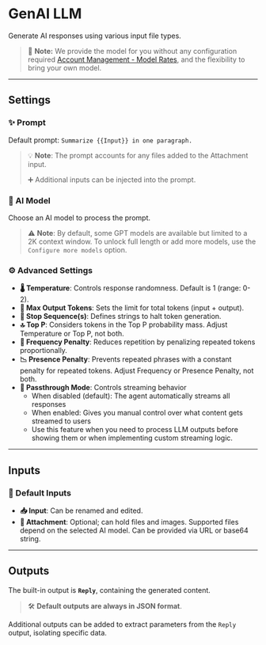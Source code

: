 # GenAI LLM

Generate AI responses using various input file types.

> 📝 **Note:** We provide the model for you without any configuration required [Account Management - Model Rates](account_management/modelRates), and the flexibility to bring your own model.

---

## Settings

### ✨ Prompt

Default prompt: 
`Summarize {{Input}} in one paragraph.`

> 💡 **Note**: The prompt accounts for any files added to the Attachment input.
> 
> ➕ Additional inputs can be injected into the prompt.

### 🤖 AI Model

Choose an AI model to process the prompt.

> ⚠️ **Note**: By default, some GPT models are available but limited to a 2K context window. To unlock full length or add more models, use the `Configure more models` option.

### ⚙️ Advanced Settings

- **🌡️ Temperature**: Controls response randomness. Default is 1 (range: 0-2).
- **📝 Max Output Tokens**: Sets the limit for total tokens (input + output).
- **🛑 Stop Sequence(s)**: Defines strings to halt token generation.
- **🔝 Top P**: Considers tokens in the Top P probability mass. Adjust Temperature or Top P, not both.
- **🔄 Frequency Penalty**: Reduces repetition by penalizing repeated tokens proportionally.
- **📉 Presence Penalty**: Prevents repeated phrases with a constant penalty for repeated tokens. Adjust Frequency or Presence Penalty, not both.
- **🔀 Passthrough Mode**: Controls streaming behavior
  - When disabled (default): The agent automatically streams all responses
  - When enabled: Gives you manual control over what content gets streamed to users
  - Use this feature when you need to process LLM outputs before showing them or when implementing custom streaming logic.

<Arcade  src="https://demo.arcade.software/As1gjawhDBX6BV3Y7CQz?embed&embed_mobile=tab&embed_desktop=inline&show_copy_link=true" title="GenAI LLM Settings | SmythOS"/>

---

## Inputs

### 📝 Default Inputs

- **📥 Input**: Can be renamed and edited.
- **📎 Attachment**: Optional; can hold files and images. Supported files depend on the selected AI model. Can be provided via URL or base64 string.

<Arcade  src="https://demo.arcade.software/M2WLIzEDJbkdeJOShwhB?embed&embed_mobile=tab&embed_desktop=inline&show_copy_link=true" title="GenAI LLM Inputs | SmythOS"/>

---

## Outputs

The built-in output is **`Reply`**, containing the generated content.

> 🛠️ **Default outputs are always in JSON format**.

Additional outputs can be added to extract parameters from the `Reply` output, isolating specific data.

<Arcade  src="https://demo.arcade.software/I35gGim7BajWDMmGkhBQ?embed&embed_mobile=tab&embed_desktop=inline&show_copy_link=true" title="GenAI LLM Outputs | SmythOS"/>